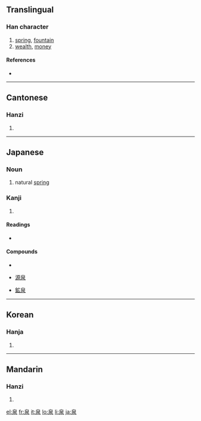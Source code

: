 ==Translingual==

===Han character===
{{Han char|rn=85|rad=水|as=05|sn=9|four=2623<sub>2</sub>|canj=竹日水 (HAE)|ids=⿱[[白]][[水]]}}

# [[spring]], [[fountain]]
# [[wealth]], [[money]]

====References====
* {{Han ref|kx=0615.120|dkj=17274|dj=1009.090|hdz=31576.100|uh=6CC9|ud=27849|bh=AC75|bd=44149}}

----

==Cantonese==

===Hanzi===
{{yue-hanzi|jyut=|y=chyun4}}

# {{defn|Cantonese}}

----

==Japanese==

===Noun===
{{ja-noun|k|count=|hira=いずみ|rom=izumi}}

# natural [[spring]]

===Kanji===
{{ja-kanji|grade=6|rs=水05}}

# {{defn|Japanese}}

====Readings====
* {{ja-readings|on=[[せん]] ([[sen]])|kun=[[いずみ]] ([[izumi]])}}

====Compounds====
{{top4}}
* {{term|温泉|||tr=おんせん, onsen|lang=ja|sc=Jpan}}
{{mid4}}
* [[源泉]]
{{mid4}}
* [[鉱泉]]
{{mid4}}
{{bottom}}

----

==Korean==

===Hanja===
{{ko-hanja|hangeul=천|eumhun=|rv=cheon|mr=ch'ŏn|y=chen}}

# {{defn|Korean}}

----

==Mandarin==

===Hanzi===
{{cmn-hanzi|pin=[[quán]] ([[quan2]])|wg=ch'üan<sup>2</sup>}}

# {{defn|Mandarin}}

[[el:泉]]
[[fr:泉]]
[[it:泉]]
[[lo:泉]]
[[li:泉]]
[[ja:泉]]